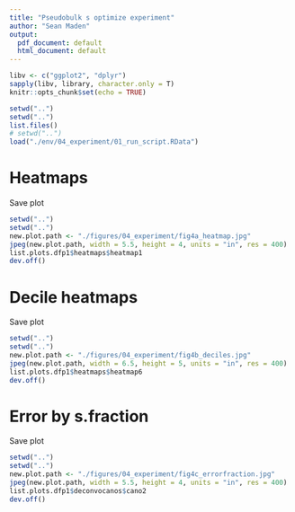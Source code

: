 ```yaml
---
title: "Pseudobulk s optimize experiment"
author: "Sean Maden"
output:
  pdf_document: default
  html_document: default
---
```


```r
libv <- c("ggplot2", "dplyr")
sapply(libv, library, character.only = T)
knitr::opts_chunk$set(echo = TRUE)
```

```r
setwd("..")
setwd("..")
list.files()
# setwd("..")
load("./env/04_experiment/01_run_script.RData")
```

# Heatmaps

Save plot

```r
setwd("..")
setwd("..")
new.plot.path <- "./figures/04_experiment/fig4a_heatmap.jpg"
jpeg(new.plot.path, width = 5.5, height = 4, units = "in", res = 400)
list.plots.dfp1$heatmaps$heatmap1
dev.off()
```

# Decile heatmaps

Save plot

```r
setwd("..")
setwd("..")
new.plot.path <- "./figures/04_experiment/fig4b_deciles.jpg"
jpeg(new.plot.path, width = 6.5, height = 5, units = "in", res = 400)
list.plots.dfp1$heatmaps$heatmap6
dev.off()
```

# Error by s.fraction

Save plot

```r
setwd("..")
setwd("..")
new.plot.path <- "./figures/04_experiment/fig4c_errorfraction.jpg"
jpeg(new.plot.path, width = 5.5, height = 4, units = "in", res = 400)
list.plots.dfp1$deconvocanos$cano2
dev.off()
```
